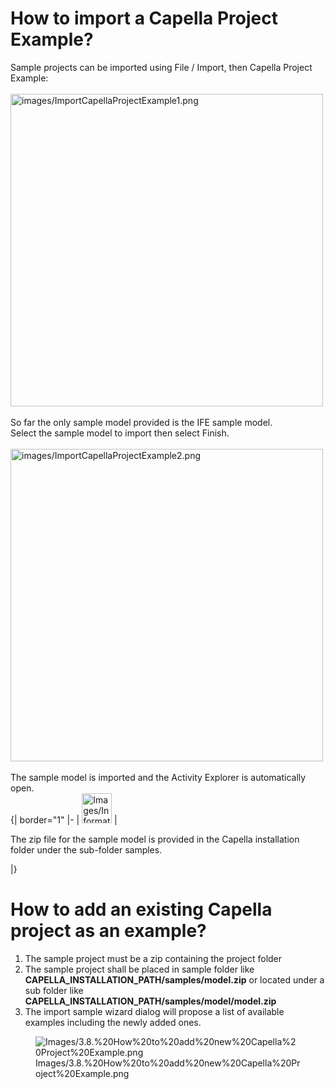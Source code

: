 
= How to import a Capella Project Example? =
Sample projects can be imported using File / Import, then Capella Project Example:
<br><br>
[[Image:images/ImportCapellaProjectExample1.png|500x500px]]<br><br>
So far the only sample model provided is the IFE sample model.<br>
Select the sample model to import then select Finish.<br><br>
[[Image:images/ImportCapellaProjectExample2.png|500x500px]]<br><br>
The sample model is imported and the Activity Explorer is automatically open.<br>
{| border="1"
|-
| 
[[Image:Images/Information.png|48x48px]]
|
<ul>
The zip file for the sample model is provided in the Capella installation folder under the sub-folder samples.
</ul>
|}
= How to add an existing Capella project as an example? =
# The sample project must be a zip containing the project folder
# The sample project shall be placed in sample folder like '''CAPELLA_INSTALLATION_PATH/samples/model.zip''' or located under a sub folder like '''CAPELLA_INSTALLATION_PATH/samples/model/model.zip'''
# The import sample wizard dialog will propose a list of available examples including the newly added ones.
[[Image:Images/3.8.%20How%20to%20add%20new%20Capella%20Project%20Example.png]]
